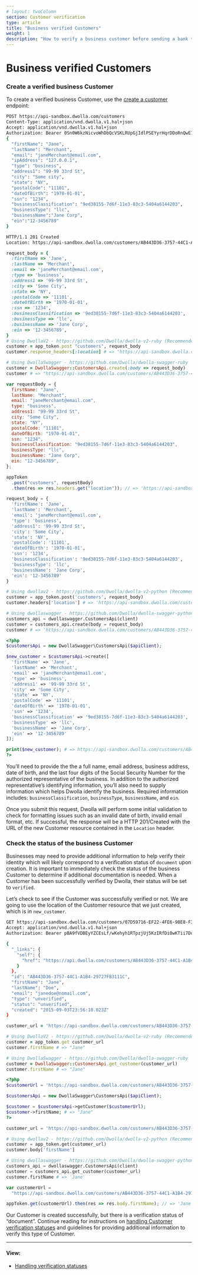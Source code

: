 ```yaml
---
# layout: twoColumn
section: Customer verification
type: article
title: "Business verified Customers"
weight: 1
description: "How to verify a business customer before sending a bank transfer with Dwolla's ACH API."
---
```


# Business verified Customers

### Create a verified business Customer

To create a verified business Customer, use the [create a customer](https://docsv2.dwolla.com/#create-a-customer) endpoint:

```bash
POST https://api-sandbox.dwolla.com/customers
Content-Type: application/vnd.dwolla.v1.hal+json
Accept: application/vnd.dwolla.v1.hal+json
Authorization: Bearer 0Sn0W6kzNicvoWhDbQcVSKLRUpGjIdlPSEYyrHqrDDoRnQwE7Q
{
  "firstName": "Jane",
  "lastName": "Merchant",
  "email": "janeMerchant@email.com",
  "ipAddress": "127.0.0.1",
  "type": "business",
  "address1": "99-99 33rd St",
  "city": "Some city",
  "state": "NY",
  "postalCode": "11101",
  "dateOfBirth": "1970-01-01",
  "ssn": "1234",
  "businessClassification": "9ed38155-7d6f-11e3-83c3-5404a6144203",
  "businessType": "llc",
  "businessName":"Jane Corp",
  "ein":"12-3456789"
}

HTTP/1.1 201 Created
Location: https://api-sandbox.dwolla.com/customers/AB443D36-3757-44C1-A1B4-29727FB3111C
```

```ruby
request_body = {
  :firstName => 'Jane',
  :lastName => 'Merchant',
  :email => 'janeMerchant@email.com',
  :type => 'business',
  :address1 => '99-99 33rd St',
  :city => 'Some City',
  :state => 'NY',
  :postalCode => '11101',
  :dateOfBirth => '1970-01-01',
  :ssn => '1234',
  :businessClassification => '9ed38155-7d6f-11e3-83c3-5404a6144203',
  :businessType => 'llc',
  :businessName => 'Jane Corp',
  :ein => '12-3456789',
}
# Using DwollaV2 - https://github.com/Dwolla/dwolla-v2-ruby (Recommended)
customer = app_token.post "customers", request_body
customer.response_headers[:location] # => "https://api-sandbox.dwolla.com/customers/AB443D36-3757-44C1-A1B4-29727FB3111C"

# Using DwollaSwagger - https://github.com/Dwolla/dwolla-swagger-ruby
customer = DwollaSwagger::CustomersApi.create(:body => request_body)
customer # => "https://api-sandbox.dwolla.com/customers/AB443D36-3757-44C1-A1B4-29727FB3111C"
```

```javascript
var requestBody = {
  firstName: "Jane",
  lastName: "Merchant",
  email: "janeMerchant@email.com",
  type: "business",
  address1: "99-99 33rd St",
  city: "Some City",
  state: "NY",
  postalCode: "11101",
  dateOfBirth: "1970-01-01",
  ssn: "1234",
  businessClassification: "9ed38155-7d6f-11e3-83c3-5404a6144203",
  businessType: "llc",
  businessName: "Jane Corp",
  ein: "12-3456789",
};

appToken
  .post("customers", requestBody)
  .then(res => res.headers.get("location")); // => 'https://api-sandbox.dwolla.com/customers/AB443D36-3757-44C1-A1B4-29727FB3111C'
```

```python
request_body = {
  'firstName': 'Jane',
  'lastName': 'Merchant',
  'email': 'janeMerchant@email.com',
  'type': 'business',
  'address1': '99-99 33rd St',
  'city': 'Some City',
  'state': 'NY',
  'postalCode': '11101',
  'dateOfBirth': '1970-01-01',
  'ssn': '1234',
  'businessClassification': '9ed38155-7d6f-11e3-83c3-5404a6144203',
  'businessType': 'llc',
  'businessName': 'Jane Corp',
  'ein': '12-3456789'
}

# Using dwollav2 - https://github.com/Dwolla/dwolla-v2-python (Recommended)
customer = app_token.post('customers', request_body)
customer.headers['location'] # => 'https://api-sandbox.dwolla.com/customers/AB443D36-3757-44C1-A1B4-29727FB3111C'

# Using dwollaswagger - https://github.com/Dwolla/dwolla-swagger-python
customers_api = dwollaswagger.CustomersApi(client)
customer = customers_api.create(body = request_body)
customer # => 'https://api-sandbox.dwolla.com/customers/AB443D36-3757-44C1-A1B4-29727FB3111C'
```

```php
<?php
$customersApi = new DwollaSwagger\CustomersApi($apiClient);

$new_customer = $customersApi->create([
  'firstName' => 'Jane',
  'lastName' => 'Merchant',
  'email' => 'janeMerchant@email.com',
  'type' => 'business',
  'address1' => '99-99 33rd St',
  'city' => 'Some City',
  'state' => 'NY',
  'postalCode' => '11101',
  'dateOfBirth' => '1970-01-01',
  'ssn' => '1234',
  'businessClassification' => '9ed38155-7d6f-11e3-83c3-5404a6144203',
  'businessType' => 'llc',
  'businessName' => 'Jane Corp',
  'ein' => '12-3456789'
]);

print($new_customer); # => https://api-sandbox.dwolla.com/customers/AB443D36-3757-44C1-A1B4-29727FB3111C
?>
```

You’ll need to provide the the a full name, email address, business address, date of birth, and the last four digits of the Social Security Number for the authorized representative of the business. In addition to the authorized representative’s identifying information, you’ll also need to supply information which helps Dwolla identify the business. Required information includes: `businessClassification`, `businessType`, `businessName`, and `ein`.

Once you submit this request, Dwolla will perform some initial validation to check for formatting issues such as an invalid date of birth, invalid email format, etc. If successful, the response will be a HTTP 201/Created with the URL of the new Customer resource contained in the `Location` header.

### Check the status of the business Customer

Businesses may need to provide additional information to help verify their identity which will likely correspond to a verification status of `document` upon creation. It is important to immediately check the status of the business Customer to determine if additional documentation is needed. When a Customer has been successfully verified by Dwolla, their status will be set to `verified`.

Let’s check to see if the Customer was successfully verified or not. We are going to use the location of the Customer resource that we just created, which is in `new_customer`.

```bash
GET https://api-sandbox.dwolla.com/customers/07D59716-EF22-4FE6-98E8-F3190233DFB8
Accept: application/vnd.dwolla.v1.hal+json
Authorization: Bearer pBA9fVDBEyYZCEsLf/wKehyh1RTpzjUj5KzIRfDi0wKTii7DqY

{
  "_links": {
    "self": {
      "href": "https://api.dwolla.com/customers/AB443D36-3757-44C1-A1B4-29727FB3111C"
    }
  },
  "id": "AB443D36-3757-44C1-A1B4-29727FB3111C",
  "firstName": "Jane",
  "lastName": "Doe",
  "email": "janedoe@nomail.com",
  "type": "unverified",
  "status": "unverified",
  "created": "2015-09-03T23:56:10.023Z"
}
```

```ruby
customer_url = 'https://api-sandbox.dwolla.com/customers/AB443D36-3757-44C1-A1B4-29727FB3111C'

# Using DwollaV2 - https://github.com/Dwolla/dwolla-v2-ruby (Recommended)
customer = app_token.get customer_url
customer.firstName # => "Jane"

# Using DwollaSwagger - https://github.com/Dwolla/dwolla-swagger-ruby
customer = DwollaSwagger::CustomersApi.get_customer(customer_url)
customer.firstName # => "Jane"
```

```php
<?php
$customerUrl = 'https://api-sandbox.dwolla.com/customers/AB443D36-3757-44C1-A1B4-29727FB3111C';

$customersApi = new DwollaSwagger\CustomersApi($apiClient);

$customer = $customersApi->getCustomer($customerUrl);
$customer->firstName; # => "Jane"
?>
```

```python
customer_url = 'https://api-sandbox.dwolla.com/customers/AB443D36-3757-44C1-A1B4-29727FB3111C'

# Using dwollav2 - https://github.com/Dwolla/dwolla-v2-python (Recommended)
customer = app_token.get(customer_url)
customer.body['firstName']

# Using dwollaswagger - https://github.com/Dwolla/dwolla-swagger-python
customers_api = dwollaswagger.CustomersApi(client)
customer = customers_api.get_customer(customer_url)
customer.firstName # => 'Jane'
```

```javascript
var customerUrl =
  "https://api-sandbox.dwolla.com/customers/AB443D36-3757-44C1-A1B4-29727FB3111C";

appToken.get(customerUrl).then(res => res.body.firstName); // => 'Jane'
```

Our Customer is created successfully, but there is a verification status of “document”. Continue reading for instructions on [handling Customer verification statuses](/resources/customer-verification/handling-verification-statuses.html) and guidelines for providing additional information to verify this type of Customer.

---

#### View:

- [Handling verification statuses](/resources/customer-verification/handling-verification-statuses.html)
